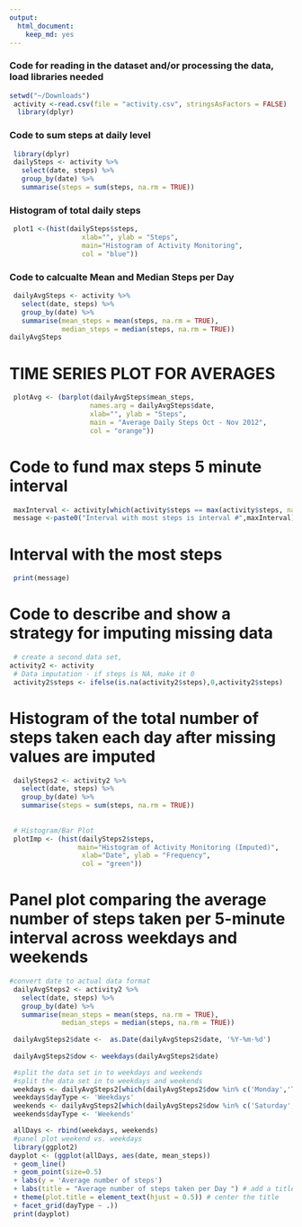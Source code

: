 ```yaml
---
output: 
  html_document: 
    keep_md: yes
---
```


### Code for reading in the dataset and/or processing the data, load libraries needed

```r
setwd("~/Downloads")
 activity <-read.csv(file = "activity.csv", stringsAsFactors = FALSE) 
  library(dplyr)
```
### Code to sum steps at daily level
```r
 library(dplyr)
 dailySteps <- activity %>%
   select(date, steps) %>%
   group_by(date) %>%
   summarise(steps = sum(steps, na.rm = TRUE))
```

### Histogram of total daily steps
```r
 plot1 <-(hist(dailySteps$steps,
                  xlab="", ylab = "Steps",
                  main="Histogram of Activity Monitoring",
                  col = "blue"))
```

### Code to calcualte Mean and Median Steps per Day

```r
 dailyAvgSteps <- activity %>%
   select(date, steps) %>%
   group_by(date) %>%
   summarise(mean_steps = mean(steps, na.rm = TRUE),
             median_steps = median(steps, na.rm = TRUE))
dailyAvgSteps
```


# TIME SERIES PLOT FOR AVERAGES
```r
 plotAvg <- (barplot(dailyAvgSteps$mean_steps,
                    names.arg = dailyAvgSteps$date,
                    xlab="", ylab = "Steps",
                    main = "Average Daily Steps Oct - Nov 2012",
                    col = "orange"))
```

# Code to fund max steps 5 minute interval

```r
 maxInterval <- activity[which(activity$steps == max(activity$steps, na.rm = TRUE)),'interval']
 message <-paste0("Interval with most steps is interval #",maxInterval)
```

# Interval with the most steps
```r
 print(message)
```
# Code to describe and show a strategy for imputing missing data
```r
 # create a second data set,
activity2 <- activity
 # Data imputation - if steps is NA, make it 0
 activity2$steps <- ifelse(is.na(activity2$steps),0,activity2$steps)
```

# Histogram of the total number of steps taken each day after missing values are imputed
```r
 dailySteps2 <- activity2 %>%
   select(date, steps) %>%
   group_by(date) %>%
   summarise(steps = sum(steps, na.rm = TRUE))
 
 
 # Histogram/Bar Plot
 plotImp <- (hist(dailySteps2$steps,
                 main="Histogram of Activity Monitoring (Imputed)",
                  xlab="Date", ylab = "Frequency",
                  col = "green"))
```

# Panel plot comparing the average number of steps taken per 5-minute interval across weekdays and weekends 

```r
#convert date to actual data format 
 dailyAvgSteps2 <- activity2 %>%
   select(date, steps) %>%
   group_by(date) %>%
   summarise(mean_steps = mean(steps, na.rm = TRUE),
             median_steps = median(steps, na.rm = TRUE))
 
 dailyAvgSteps2$date <-  as.Date(dailyAvgSteps2$date, '%Y-%m-%d')
 
 dailyAvgSteps2$dow <- weekdays(dailyAvgSteps2$date)

 #split the data set in to weekdays and weekends
 #split the data set in to weekdays and weekends
 weekdays <- dailyAvgSteps2[which(dailyAvgSteps2$dow %in% c('Monday','Tuesday','Wednesday','Thursday','Friday')),]
 weekdays$dayType <- 'Weekdays'
 weekends <- dailyAvgSteps2[which(dailyAvgSteps2$dow %in% c('Saturday','Sunday')),]
 weekends$dayType <- 'Weekends'

 allDays <- rbind(weekdays, weekends)
 #panel plot weekend vs. weekdays
 library(ggplot2)
dayplot <- (ggplot(allDays, aes(date, mean_steps)) 
 + geom_line()
 + geom_point(size=0.5)
 + labs(y = 'Average number of steps')
 + labs(title = "Average number of steps taken per Day ") # add a title
 + theme(plot.title = element_text(hjust = 0.5)) # center the title
 + facet_grid(dayType ~ .))
 print(dayplot)
```


